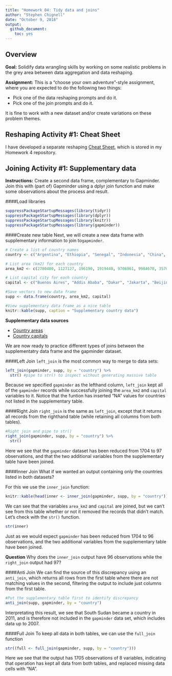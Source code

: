 ```yaml
---
title: "Homework 04: Tidy data and joins"
author: "Stephen Chignell"
date: "October 9, 2018"
output:
  github_document:
    toc: yes
---
```


## Overview

**Goal:** Solidify data wrangling skills by working on some realistic problems in the grey area between data aggregation and data reshaping.

**Assignment:** This is a “choose your own adventure”-style assignment, where you are expected to do the following two things:

- Pick one of the data reshaping prompts and do it.
- Pick one of the join prompts and do it.

It is fine to work with a new dataset and/or create variations on these problem themes.

## Reshaping Activity #1: Cheat Sheet

I have developed a separate reshaping [Cheat Sheet](https://github.com/STAT545-UBC-students/hw04-schignel/blob/master/Reshaping_in_tidyR_-_cheat_sheet.md), which is stored in my Homework 4 repository.


## Joining Activity #1: Supplementary data

**Instructions:** Create a second data frame, complementary to Gapminder. Join this with (part of) Gapminder using a dplyr join function and make some observations about the process and result.

####Load libraries
```r
suppressPackageStartupMessages(library(tidyr))
suppressPackageStartupMessages(library(dplyr))
suppressPackageStartupMessages(library(knitr))
suppressPackageStartupMessages(library(gapminder))
```

####Create new table
Next, we will create a new data frame with supplementary information to join to`gapminder`.

```r
# Create a list of country names
country <- c("Argentina", "Ethiopia", "Senegal", "Indonesia", "China", "Canada", "Germany", "Australia", "South Sudan") 

# List area (km2) for each country
area_km2 <- c(2780400, 1127127, 196190, 1919440, 9706961, 9984670, 357021, 7692024, 619745)

# List capital city for each country
capital <- c("Buenos Aires", "Addis Ababa", "Dakar", "Jakarta", "Beijing", "Ottowa", "Berlin", "Canberra", "Juba")

#Save vectors to new data frame
supp <- data.frame(country, area_km2, capital)

#View supplementary data frame as a nice table
knitr::kable(supp, caption = "Supplementary country data")
```

**Supplementary data sources**

+ [Country areas](https://simple.wikipedia.org/wiki/List_of_countries_by_area?oldformat=true)
+ [Country capitals](https://www.countries-ofthe-world.com/capitals-of-the-world.html)


We are now ready to practice different types of joins between the supplementatry data frame and the gapminder dataset. 

####Left Join
`left_join` is the most common way to merge to data sets:
```r
left_join(gapminder, supp, by = "country") %>% 
  str() #pipe to str() to inspect without generating massive table
```

Because we specified `gapminder` as the lefthand column, `left_join` kept all of the `gapminder` records while successfully joining the `area_km2` and `capital` variables to it. Notice that the funtion has inserted "NA" values for countries not listed in the supplementary table. 

####Right Join
`right_join` is the same as `left_join`, except that it returns all records from the righthand table (while retaining all columns from both tables).
```r
#Right join and pipe to str()
right_join(gapminder, supp, by = "country") %>% 
  str()
```
Here we see that the `gapminder` dataset has been reduced from 1704 to 97 observations, and that the two additional variables from the supplementary table have been joined.

####Inner Join
What if we wanted an output containing only the countries listed in both datasets?

For this we use the `inner_join` function:
```r
knitr::kable(head(inner <- inner_join(gapminder, supp, by = "country")))
```

We can see that the variables `area_km2` and `capital` are joined, but we can't see from this table whether or not it removed the records that didn't match. Let's check with the `str()` function.  
```r
str(inner)
```

Just as we would expect `gapminder` has been reduced from 1704 to 96 observations, and the two additional variables from the supplementary table have been joined. 

**Question** Why does the `inner_join` output have 96 observations while the `right_join` output had 97? 

####Anti Join
We can find the source of this discrepancy using an `anti_join`, which returns all rows from the first table where there are not matching values in the second, filtering the output to include just columns from the first table.
```r
#Put the supplementary table first to identify discrepancy
anti_join(supp, gapminder, by = "country")
```

Interpretating this result, we see that South Sudan became a country in 2011, and is therefore not included in the `gapminder` data set, which includes data up to 2007.

####Full Join
To keep all data in both tables, we can use the `full_join` function
```r
str((full <- full_join(gapminder, supp, by = "country")))
```
Here we see that the output has 1705 observations of 8 variables, indicating that operation has kept all data from both tables, and replaced missing data cells with "NA".




